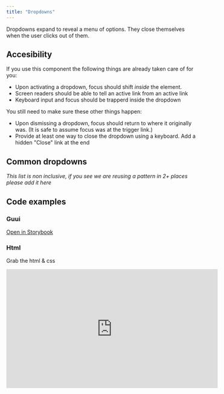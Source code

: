 ```yaml
---
title: "Dropdowns"
---
```


<Figure>
  <Dropdown label="My account" links={[]} id="my-account" />
</Figure>

Dropdowns expand to reveal a menu of options. They close themselves when the user clicks out of them.

## Accesibility

If you use this component the following things are already taken care of for you:

- Upon activating a dropdown, focus should shift _inside_ the element.
- Screen readers should be able to tell an active link from an active link
- Keyboard input and focus should be trapperd inside the dropdown

You still need to make sure these other things happen:

- Upon dismissing a dropdown, focus should return to where it originally was. (It is safe to assume focus was at the trigger link.)
- Provide at least one way to close the dropdown using a keyboard. Add a hidden "Close" link at the end

## Common dropdowns

_This list is non inclusive, if you see we are reusing a pattern in 2+ places please add it here_

<FigureTable>
  <FigureRow
    name="Account dropdown"
    usage="Signed in users see this to access their preferences & log out"
  >
    <Dropdown label="My account" links={[]} id="my-account" />

  </FigureRow>
  <FigureRow
    name="Sharing dropdown"
    usage="Nobody sees this because it does not exist, I put it here to get 2 rows"
  >
    <Dropdown label="Share to" links={[
      {
        url:'#',
        title:'Google+'
      },
      {
        url:'#',
        title:'MySpace'
      },
      {
        url:'#',
        title:'LiveJournal'
      }
    ]} />
  </FigureRow>
</FigureTable>

## Code examples

### Guui

<a href="#">Open in Storybook</a>

### Html

Grab the html & css

<iframe
  width="560"
  height="315"
  src="https://www.youtube.com/embed/4n0xNbfJLR8"
  frameborder="0"
  allowfullscreen
/>
